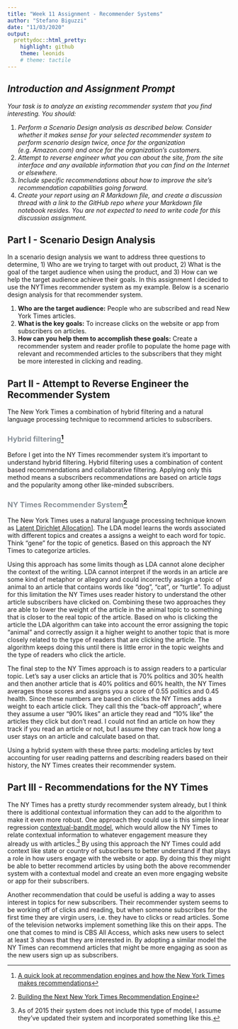 ---
title: "Week 11 Assignment - Recommender Systems"
author: "Stefano Biguzzi"
date: "11/03/2020"
output:
  prettydoc::html_pretty:
    highlight: github
    theme: leonids
    # theme: tactile
---

## *Introduction and Assignment Prompt*
*Your task is to analyze an existing recommender system that you find interesting. You should:*

1. *Perform a Scenario Design analysis as described below.  Consider whether it makes sense for your selected recommender system to perform scenario design twice, once for the organization (e.g. Amazon.com) and once for the organization's customers.*
2. *Attempt to reverse engineer what you can about the site, from the site interface and any available information that you can find on the Internet or elsewhere.*
3. *Include specific recommendations about how to improve the site's recommendation capabilities going forward.*
4. *Create your report using an R Markdown file, and create a discussion thread with a link to the GitHub repo where your Markdown file notebook resides.  You are not expected to need to write code for this discussion assignment.*

## Part I - Scenario Design Analysis

In a scenario design analysis we want to address three questions to determine, 1) Who are we trying to target with out product, 2) What is the goal of the target audience when using the product, and 3) How can we help the target audience achieve their goals. In this assignment I decided to use the NYTimes recommender system as my example. Below is a scenario design analysis for that recommender system.

1. **Who are the target audience:** People who are subscribed and read New York Times articles.
2. **What is the key goals:** To increase clicks on the website or app from subscribers on articles.
3. **How can you help them to accomplish these goals:** Create a recommender system and reader profile to populate the home page with relevant and recommended articles to the subscribers that they might be more interested in clicking and reading.

## Part II - Attempt to Reverse Engineer the Recommender System

The New York Times a combination of hybrid filtering and a natural language processing technique to recommend articles to subscribers.

### <span style="color:#878F97;">Hybrid filtering^[[A quick look at recommendation engines and how the New York Times makes recommendations](https://knightlab.northwestern.edu/2016/03/28/a-quick-look-at-recommendation-engines-and-how-the-new-york-times-makes-recommendations/)]<span>

Before I get into the NY Times recommender system it's important to understand hybrid filtering. Hybrid filtering uses a combination of content based recommendations and collaborative filtering. Applying only this method means a subscribers recommendations are based on article *tags* and the popularity among other like-minded subscribers.

### <span style="color:#878F97;">NY Times Recommender System^[[Building the Next New York Times Recommendation Engine](https://open.blogs.nytimes.com/2015/08/11/building-the-next-new-york-times-recommendation-engine/)]<span>

The New York Times uses a natural language processing technique known as [Latent Dirichlet Allocation](https://en.wikipedia.org/wiki/Latent_Dirichlet_allocation)]. The LDA model learns the words associated with different topics and creates a assigns a weight to each word for topic. Think "gene" for the topic of genetics. Based on this approach the NY Times to categorize articles. 

Using this approach has some limits though as LDA cannot alone decipher the context of the writing. LDA cannot interpret if the words in an article are some kind of metaphor or allegory and could incorrectly assign a topic of animal to an article that contains words like "dog", "cat", or "turtle". To adjust for this limitation the NY Times uses reader history to understand the other article subscribers have clicked on. Combining these two approaches they are able to lower the weight of the article in the animal topic to something that is closer to the real topic of the article. Based on who is clicking the article the LDA algorithm can take into account the error assigning the topic "animal" and correctly assign it a higher weight to another topic that is more closely related to the type of readers that are clicking the article. The algorithm keeps doing this until there is little error in the topic weights and the type of readers who click the article.

The final step to the NY Times approach is to assign readers to a particular topic. Let's say a user clicks an article that is 70% politics and 30% health and then another article that is 40% politics and 60% health, the NY Times averages those scores and assigns you a score of 0.55 politics and 0.45 health. Since these numbers are based on clicks the NY Times adds a weight to each article click. They call this the "back-off approach", where they assume a user "90% likes" an article they read and "10% like" the articles they click but don't read. I could not find an article on how they track if you read an article or not, but I assume they can track how long a user stays on an article and calculate based on that.

Using a hybrid system with these three parts: modeling articles by text accounting for user reading patterns and describing readers based on their history, the NY Times creates their recommender system.


## Part III - Recommendations for the NY Times

The NY Times has a pretty sturdy recommender system already, but I think there is additional contextual information they can add to the algorithm to make it even more robust. One approach they could use is this simple linear regression [contextual-bandit model]( http://rob.schapire.net/papers/www10.pdf), which would allow the NY Times to relate contextual information to whatever engagement measure they already us with articles.^[As of 2015 their system does not include this type of model, I assume they've updated their system and incorporated something like this.] By using this approach the NY Times could add context like state or country of subscribers to better understand if that plays a role in how users engage with the website or app. By doing this they might be able to better recommend articles by using both the above recommender system with a contextual model and create an even more engaging website or app for their subscribers.

Another recommendation that could be useful is adding a way to asses interest in topics for new subscribers. Their recommender system seems to be working off of clicks and reading, but when someone subscribes for the first time they are virgin users, i.e. they have to clicks or read articles. Some of the television networks implement something like this on their apps. The one that comes to mind is CBS All Access, which asks new users to select at least 3 shows that they are interested in. By adopting a similar model the NY Times can recommend articles that might be more engaging as soon as the new users sign up as subscribers.






